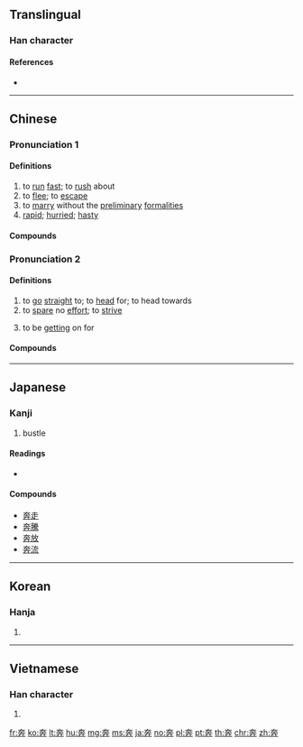 {{character info/new}}
{{also|犇}}
==Translingual==

===Han character===
{{Han char|rn=37|rad=大|as=06|sn=9|four=40444|canj=KJT|ids=⿱大卉}}

====References====
* {{Han ref|kx=0252.030|dkj=05921|dj=0513.040|hdz=10533.010|uh=5954|ud=22868|bh=A962|bd=43362}}

----

==Chinese==
{{zh-forms|alt=犇}}

===Pronunciation 1===
{{zh-pron
|m=bēn
|c=ban1
|md=buŏng
|mn=phun/xm,qz,tw:pun
|w=1pen
|mc=1
|oc=1,1
|cat=v,a
}}

====Definitions====
{{zh-hanzi}}

# to [[run]] [[fast]]; to [[rush]] about
# to [[flee]]; to [[escape]]
# to [[marry]] without the [[preliminary]] [[formalities]]
# [[rapid]]; [[hurried]]; [[hasty]]

====Compounds====
{{zh-der|奔波|奔馳|奔竄|奔放|奔赴|奔勞|奔流|奔忙|奔命|奔跑|奔喪|奔駛|奔逝|奔淌|奔逃|奔騰|奔湍|奔襲|奔瀉|奔逐|奔走|奔走呼號|奔井投河|乘奔御風|奔流不息|奔馳如電|奔騰澎湃|奔潰|奔馳如雷|奔波勞碌|奔走相告|勢如奔馬|奔雷|奔走逢迎|到處奔走|倒屣奔出|奔噪|奔泉|各奔前程|奔揚|奔走風塵|彎奔|奔突|奔逸|奔競|嫦娥奔月|奔箭|奔馬|奔車朽索|奔走之友|奔碌|奔星|奔北|匍匐奔喪|奔靠|奔逸絕塵|奔軼|出奔|各奔東西|奔走如市|投奔無門|東奔西走|渴驥奔泉|東奔西跳|萬馬奔騰|私奔|撲奔|東奔西竄|疲於奔命|投奔|有家難奔|無家可奔|窮猿奔林|狼奔鼠竄|禽奔獸遁|東奔西跑|有奔頭|林冲夜奔|狼奔豕突|淫奔|狂奔|百囊奔|狐奔鼠竄|東奔西撞|星奔|沒奔頭|東奔西向|豕突狼奔|金奔巴|踏燕奔馬|連夜奔走|罷於奔命|逃奔|走及奔馬|鼠竄狼奔|鼠攛狼奔|駿奔|追奔逐北|飛奔|鶉之奔奔|裸奔}}

===Pronunciation 2===
{{zh-pron
|m=bèn
|c=ban1,ban3
|mn=phun/xm,qz,tw:pun
|mc=2
|oc=n,2
|cat=v
}}

====Definitions====
{{zh-hanzi}}

# to [[go]] [[straight]] to; to [[head]] for; to head towards
# to [[spare]] no [[effort]]; to [[strive]]
# {{lb|zh|of age}} to be [[getting]] on for

====Compounds====
{{zh-der|奔命|奔上|奔頭兒|奔井投河|乘奔御風|奔流不息|奔喪|奔馳如電|奔騰澎湃|奔放|奔潰|奔逃|奔逐|奔馳如雷|奔波勞碌|奔走相告|勢如奔馬|奔波|奔竄|奔瀉|奔雷|奔走逢迎|到處奔走|倒屣奔出|奔噪|奔泉|各奔前程|奔揚|奔走風塵|彎奔|奔突|奔逸|奔跑|奔競|奔赴|嫦娥奔月|奔箭|奔走|奔馳|奔馬|奔車朽索|奔走之友|奔碌|奔流|奔星|奔北|匍匐奔喪|奔靠|奔逸絕塵|奔騰|奔軼|奔駛|奔忙|出奔|各奔東西|奔走如市|投奔無門|東奔西走|渴驥奔泉|東奔西跳|萬馬奔騰|私奔|撲奔|東奔西竄|疲於奔命|投奔|有家難奔|無家可奔|窮猿奔林|狼奔鼠竄|禽奔獸遁|東奔西跑|有奔頭|林冲夜奔|狼奔豕突|淫奔|狂奔|百囊奔|狐奔鼠竄|東奔西撞|星奔|沒奔頭|東奔西向|豕突狼奔|金奔巴|踏燕奔馬|連夜奔走|罷於奔命|逃奔|走及奔馬|鼠竄狼奔|鼠攛狼奔|駿奔|追奔逐北|飛奔|鶉之奔奔|裸奔}}

----

==Japanese==

===Kanji===
{{ja-kanji|grade=c|rs=大06}}

# bustle

====Readings====
* {{ja-readings|goon=[[ほん]] (hon)|kanon=[[ほん]] (hon)|kun=[[はしる]] (hashiru)}}

====Compounds====
* [[奔走]]
* [[奔騰]]
* [[奔放]]
* [[奔流]]

----

==Korean==

===Hanja===
{{ko-hanja|hangeul=분|rv=bun|mr=pun}}

# {{defn|lang=ko|sort=大06}}

----

==Vietnamese==

===Han character===
{{vi-hantu|[[bon]], [[bôn]], [[buôn]], [[bốn]]|rs=大06}}

# {{defn|lang=vi|sort=大06}}

[[fr:奔]]
[[ko:奔]]
[[lt:奔]]
[[hu:奔]]
[[mg:奔]]
[[ms:奔]]
[[ja:奔]]
[[no:奔]]
[[pl:奔]]
[[pt:奔]]
[[th:奔]]
[[chr:奔]]
[[zh:奔]]